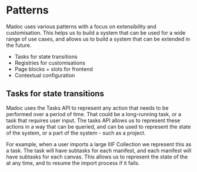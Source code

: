# Patterns

Madoc uses various patterns with a focus on extensibility and customisation. This helps us to build a system that can be
used for a wide range of use cases, and allows us to build a system that can be extended in the future.

- Tasks for state transitions
- Registries for customisations
- Page blocks + slots for frontend
- Contextual configuration

## Tasks for state transitions

Madoc uses the Tasks API to represent any action that needs to be performed over a period of time. That could be
a long-running task, or a task that requires user input. The tasks API allows us to represent these actions in a
way that can be queried, and can be used to represent the state of the system, or a part of the system - such as a project.

For example, when a user imports a large IIIF Collection we represent this as a task. The task will have subtasks for
each manifest, and each manifest will have subtasks for each canvas. This allows us to represent the state of the
at any time, and to resume the import process if it fails.




